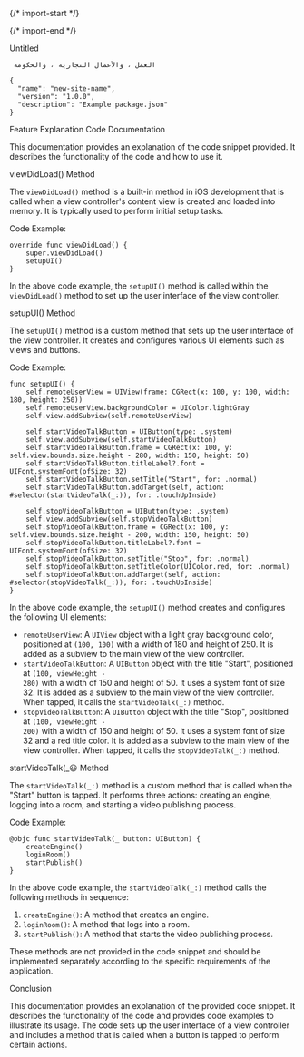 
{/* import-start */}
  
{/* import-end */}
   
<STitle>
Untitled
</STitle>

<SCodeBlockTab>

<SCodeBlock language="plain text" focus="" filename="Universal" tabid="0">

```plain text
 العمل ، والأعمال التجارية ، والحكومة 
```
</SCodeBlock>

</SCodeBlockTab>

<SCodeBlock language="plain text" focus="" filename="" tabid="0">

```plain text
{
  "name": "new-site-name",
  "version": "1.0.0",
  "description": "Example package.json"
}
```
</SCodeBlock>

<SH level="1" id="h-feature-explanation-code-documentation">
Feature Explanation Code Documentation
</SH>


This documentation provides an explanation of the code snippet provided. It describes the functionality of the code and how to use it.

<SH level="2" id="h-viewdidload-method">
viewDidLoad() Method
</SH>


The <code>viewDidLoad()</code> method is a built-in method in iOS development that is called when a view controller's content view is created and loaded into memory. It is typically used to perform initial setup tasks.

<SH level="3" id="h-code-example">
Code Example:
</SH>


<SCodeBlock language="plain text" focus="" filename="" tabid="0">

```plain text
override func viewDidLoad() {
    super.viewDidLoad()
    setupUI()
}
```
</SCodeBlock>

In the above code example, the <code>setupUI()</code> method is called within the <code>viewDidLoad()</code> method to set up the user interface of the view controller.

<SH level="2" id="h-setupui-method">
setupUI() Method
</SH>


The <code>setupUI()</code> method is a custom method that sets up the user interface of the view controller. It creates and configures various UI elements such as views and buttons.

<SH level="3" id="h-code-example--1">
Code Example:
</SH>


<SCodeBlock language="plain text" focus="" filename="" tabid="0">

```plain text
func setupUI() {
    self.remoteUserView = UIView(frame: CGRect(x: 100, y: 100, width: 180, height: 250))
    self.remoteUserView.backgroundColor = UIColor.lightGray
    self.view.addSubview(self.remoteUserView)
    
    self.startVideoTalkButton = UIButton(type: .system)
    self.view.addSubview(self.startVideoTalkButton)
    self.startVideoTalkButton.frame = CGRect(x: 100, y: self.view.bounds.size.height - 280, width: 150, height: 50)
    self.startVideoTalkButton.titleLabel?.font = UIFont.systemFont(ofSize: 32)
    self.startVideoTalkButton.setTitle("Start", for: .normal)
    self.startVideoTalkButton.addTarget(self, action: #selector(startVideoTalk(_:)), for: .touchUpInside)
    
    self.stopVideoTalkButton = UIButton(type: .system)
    self.view.addSubview(self.stopVideoTalkButton)
    self.stopVideoTalkButton.frame = CGRect(x: 100, y: self.view.bounds.size.height - 200, width: 150, height: 50)
    self.stopVideoTalkButton.titleLabel?.font = UIFont.systemFont(ofSize: 32)
    self.stopVideoTalkButton.setTitle("Stop", for: .normal)
    self.stopVideoTalkButton.setTitleColor(UIColor.red, for: .normal)
    self.stopVideoTalkButton.addTarget(self, action: #selector(stopVideoTalk(_:)), for: .touchUpInside)
}
```
</SCodeBlock>

In the above code example, the <code>setupUI()</code> method creates and configures the following UI elements:

* <code>remoteUserView</code>: A <code>UIView</code> object with a light gray background color, positioned at <code>(100, 100)</code> with a width of 180 and height of 250. It is added as a subview to the main view of the view controller.
* <code>startVideoTalkButton</code>: A <code>UIButton</code> object with the title "Start", positioned at <code>(100, viewHeight - 280)</code> with a width of 150 and height of 50. It uses a system font of size 32. It is added as a subview to the main view of the view controller. When tapped, it calls the <code>startVideoTalk(_:)</code> method.
* <code>stopVideoTalkButton</code>: A <code>UIButton</code> object with the title "Stop", positioned at <code>(100, viewHeight - 200)</code> with a width of 150 and height of 50. It uses a system font of size 32 and a red title color. It is added as a subview to the main view of the view controller. When tapped, it calls the <code>stopVideoTalk(_:)</code> method.

<SH level="2" id="h-startvideotalk-method">
startVideoTalk(_😃 Method
</SH>


The <code>startVideoTalk(_:)</code> method is a custom method that is called when the "Start" button is tapped. It performs three actions: creating an engine, logging into a room, and starting a video publishing process.

<SH level="3" id="h-code-example--2">
Code Example:
</SH>


<SCodeBlock language="plain text" focus="" filename="" tabid="0">

```plain text
@objc func startVideoTalk(_ button: UIButton) {
    createEngine()
    loginRoom()
    startPublish()
}
```
</SCodeBlock>

In the above code example, the <code>startVideoTalk(_:)</code> method calls the following methods in sequence:

1. <code>createEngine()</code>: A method that creates an engine.
2. <code>loginRoom()</code>: A method that logs into a room.
3. <code>startPublish()</code>: A method that starts the video publishing process.

These methods are not provided in the code snippet and should be implemented separately according to the specific requirements of the application.

<SH level="2" id="h-conclusion">
Conclusion
</SH>


This documentation provides an explanation of the provided code snippet. It describes the functionality of the code and provides code examples to illustrate its usage. The code sets up the user interface of a view controller and includes a method that is called when a button is tapped to perform certain actions.
